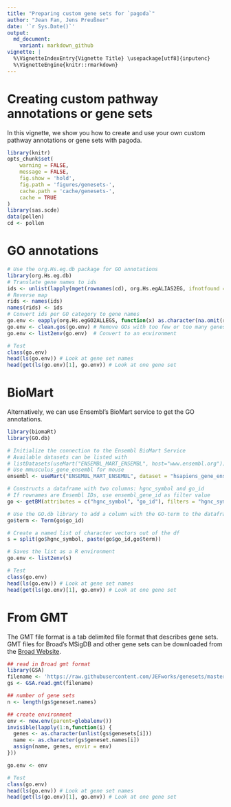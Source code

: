 ```yaml
---
title: "Preparing custom gene sets for `pagoda`"
author: "Jean Fan, Jens Preußner"
date: '`r Sys.Date()`'
output:
  md_document:
    variant: markdown_github
vignette: |
  %\VignetteIndexEntry{Vignette Title} \usepackage[utf8]{inputenc}
  %\VignetteEngine{knitr::rmarkdown}
---
```


# Creating custom pathway annotations or gene sets

In this vignette, we show you how to create and use your own custom pathway annotations or gene sets with pagoda.

```r
library(knitr)
opts_chunk$set(
    warning = FALSE,
    message = FALSE,
    fig.show = 'hold',
    fig.path = 'figures/genesets-',
    cache.path = 'cache/genesets-',
    cache = TRUE
)
library(sas.scde)
data(pollen)
cd <- pollen
```

# GO annotations

```r
# Use the org.Hs.eg.db package for GO annotations
library(org.Hs.eg.db)
# Translate gene names to ids
ids <- unlist(lapply(mget(rownames(cd), org.Hs.egALIAS2EG, ifnotfound = NA), function(x) x[1]))
# Reverse map
rids <- names(ids)
names(rids) <- ids
# Convert ids per GO category to gene names
go.env <- eapply(org.Hs.egGO2ALLEGS, function(x) as.character(na.omit(rids[x])))
go.env <- clean.gos(go.env) # Remove GOs with too few or too many genes
go.env <- list2env(go.env)  # Convert to an environment

# Test
class(go.env)
head(ls(go.env)) # Look at gene set names
head(get(ls(go.env)[1], go.env)) # Look at one gene set
```

# BioMart

Alternatively, we can use Ensembl's BioMart service to get the GO annotations.

```r
library(biomaRt)
library(GO.db)

# Initialize the connection to the Ensembl BioMart Service
# Available datasets can be listed with 
# listDatasets(useMart("ENSEMBL_MART_ENSEMBL", host="www.ensembl.org"))
# Use mmusculus_gene_ensembl for mouse
ensembl <- useMart("ENSEMBL_MART_ENSEMBL", dataset = "hsapiens_gene_ensembl", host="www.ensembl.org")

# Constructs a dataframe with two columns: hgnc_symbol and go_id
# If rownames are Ensembl IDs, use ensembl_gene_id as filter value
go <- getBM(attributes = c("hgnc_symbol", "go_id"), filters = "hgnc_symbol", values = rownames(cd), mart = ensembl)

# Use the GO.db library to add a column with the GO-term to the dataframe
go$term <- Term(go$go_id)

# Create a named list of character vectors out of the df
s = split(go$hgnc_symbol, paste(go$go_id,go$term))

# Saves the list as a R environment
go.env <- list2env(s)

# Test
class(go.env)
head(ls(go.env)) # Look at gene set names
head(get(ls(go.env)[1], go.env)) # Look at one gene set
```

# From GMT

The GMT file format is a tab delimited file format that describes gene sets. GMT files for Broad's MSigDB and other gene sets can be downloaded from the [Broad Website](http://www.broadinstitute.org/gsea/downloads.jsp).

```r
## read in Broad gmt format
library(GSA)
filename <- 'https://raw.githubusercontent.com/JEFworks/genesets/master/msigdb.v5.0.symbols.gmt'
gs <- GSA.read.gmt(filename)

## number of gene sets
n <- length(gs$geneset.names)

## create environment
env <- new.env(parent=globalenv())
invisible(lapply(1:n,function(i) {
  genes <- as.character(unlist(gs$genesets[i]))
  name <- as.character(gs$geneset.names[i])
  assign(name, genes, envir = env)
}))

go.env <- env

# Test
class(go.env)
head(ls(go.env)) # Look at gene set names
head(get(ls(go.env)[1], go.env)) # Look at one gene set
```
